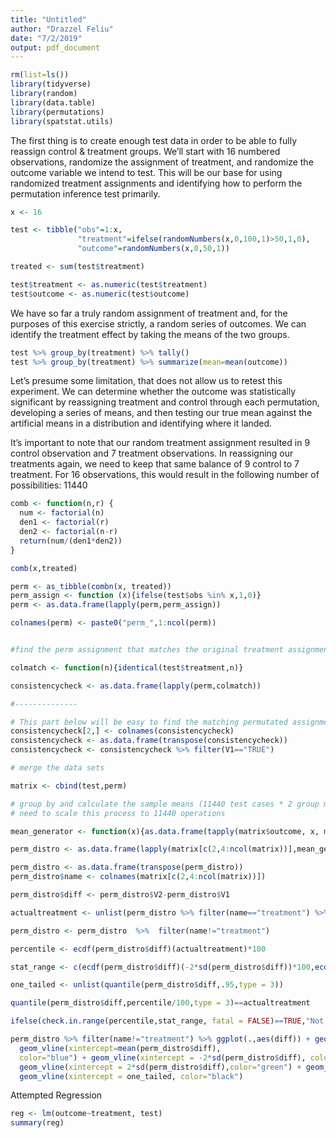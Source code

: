 ```yaml
---
title: "Untitled"
author: "Drazzel Feliu"
date: "7/2/2019"
output: pdf_document
---
```


```r
rm(list=ls())
library(tidyverse)
library(random)
library(data.table)
library(permutations)
library(spatstat.utils)
```

The first thing is to create enough test data in order to be able to fully reassign control & treatment groups. We'll start with 16 numbered observations, randomize the assignment of treatment, and randomize the outcome variable we intend to test. This will be our base for using randomized treatment assignments and identifying how to perform the permutation inference test primarily.

```r
x <- 16

test <- tibble("obs"=1:x,
               "treatment"=ifelse(randomNumbers(x,0,100,1)>50,1,0),
               "outcome"=randomNumbers(x,0,50,1))

treated <- sum(test$treatment)

test$treatment <- as.numeric(test$treatment)
test$outcome <- as.numeric(test$outcome)
```

We have so far a truly random assignment of treatment and, for the purposes of this exercise strictly, a random series of outcomes. We can identify the treatment effect by taking the means of the two groups.

```r
test %>% group_by(treatment) %>% tally()
test %>% group_by(treatment) %>% summarize(mean=mean(outcome))
```

Let's presume some limitation, that does not allow us to retest this experiment. We can determine whether the outcome was statistically significant by reassigning treatment and control through each permutation, developing a series of means, and then testing our true mean against the artificial means in a distribution and identifying where it landed. 

It's important to note that our random treatment assignment resulted in 9 control observation and 7 treatment observations. In reassigning our treatments again, we need to keep that same balance of 9 control to 7 treatment. For 16 observations, this would result in the following number of possibilities: 11440

```r

comb <- function(n,r) {
  num <- factorial(n)
  den1 <- factorial(r)
  den2 <- factorial(n-r)
  return(num/(den1*den2))
}

comb(x,treated)
```


```r
perm <- as_tibble(combn(x, treated))
perm_assign <- function (x){ifelse(test$obs %in% x,1,0)}
perm <- as.data.frame(lapply(perm,perm_assign))

colnames(perm) <- paste0("perm_",1:ncol(perm))


#find the perm assignment that matches the original treatment assignment

colmatch <- function(n){identical(test$treatment,n)}

consistencycheck <- as.data.frame(lapply(perm,colmatch))

#--------------

# This part below will be easy to find the matching permutated assignment with the real assignment
consistencycheck[2,] <- colnames(consistencycheck)
consistencycheck <- as.data.frame(transpose(consistencycheck))
consistencycheck <- consistencycheck %>% filter(V1=="TRUE")
```

```r
# merge the data sets

matrix <- cbind(test,perm)

# group by and calculate the sample means (11440 test cases * 2 group means = 22880 observations)
# need to scale this process to 11440 operations

mean_generator <- function(x){as.data.frame(tapply(matrix$outcome, x, mean))}

perm_distro <- as.data.frame(lapply(matrix[c(2,4:ncol(matrix))],mean_generator))

perm_distro <- as.data.frame(transpose(perm_distro))
perm_distro$name <- colnames(matrix[c(2,4:ncol(matrix))])

perm_distro$diff <- perm_distro$V2-perm_distro$V1

actualtreatment <- unlist(perm_distro %>% filter(name=="treatment") %>% select(diff))

perm_distro <- perm_distro  %>%  filter(name!="treatment")
```

```r
percentile <- ecdf(perm_distro$diff)(actualtreatment)*100

stat_range <- c(ecdf(perm_distro$diff)(-2*sd(perm_distro$diff))*100,ecdf(perm_distro$diff)(2*sd(perm_distro$diff))*100)

one_tailed <- unlist(quantile(perm_distro$diff,.95,type = 3))

quantile(perm_distro$diff,percentile/100,type = 3)==actualtreatment

ifelse(check.in.range(percentile,stat_range, fatal = FALSE)==TRUE,"Not Significant","Significant")
```

```r
perm_distro %>% filter(name!="treatment") %>% ggplot(.,aes(diff)) + geom_histogram(bins=75) +
  geom_vline(xintercept=mean(perm_distro$diff),
  color="blue") + geom_vline(xintercept = -2*sd(perm_distro$diff), color="green") + 
  geom_vline(xintercept = 2*sd(perm_distro$diff),color="green") + geom_vline(xintercept = actualtreatment, linetype="dashed", color="red") + 
  geom_vline(xintercept = one_tailed, color="black")
```

Attempted Regression

```r
reg <- lm(outcome~treatment, test)
summary(reg)
```
